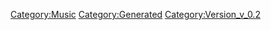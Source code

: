 {{Music
 |Name=小白竜
 |ID=12
 |Cov=12
 |Cd=1
 |Nam=12
 |Div=12
 |Ma=4
 |SerieId=4
 |SerieLogoId=4
 |WavId=12
 |VariationId=0
 |Dsc=12
 |Strt=10
 |ValkyrieBattle=1
 |ValkyrieIntro=1
 |ValkyrieIntroSky=1
 |DivaSolo=1
 |DivaMulti=2
 |Exp=4
 |OfficialName=小白竜
 |VocalName=飯島真理
 |Description=作品：超時空要塞マクロス<br /><br />歌手：飯島真理<br /><br />作詞：阿佐茜<br />作曲：羽田健太郎
 |StoryTitle=「みなさんこんばんは、リン・ミンメイです」
 |StoryDesc=異星人による宇宙戦争の戦禍に巻き込まれ、<br />地球への長い旅路を進む宇宙戦艦マクロス。<br /><br />そんな中、リン・ミンメイの初コンサートが開催された。<br />ファンの歓声と眩しいスポットライトの中でミンメイが<br />歌い始めると、突然、艦内に警報が鳴り響いた。
 |BuyURL=https://recochoku.jp/song/S14225840/single?ds=34294998
 |BannerId=1
 |AnmStoreURL=https://anime.dmkt-sp.jp/animestore/ci_pc?workId=20626
}}
[[Category:Music]]
[[Category:Generated]]
[[Category:Version_v_0.2]]
